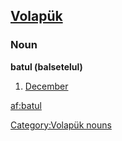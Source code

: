 ==[[Volapük]]==

===Noun===
'''batul (balsetelul)'''

# [[December]]

[[Category:Volapük nouns]]

[[af:batul]]